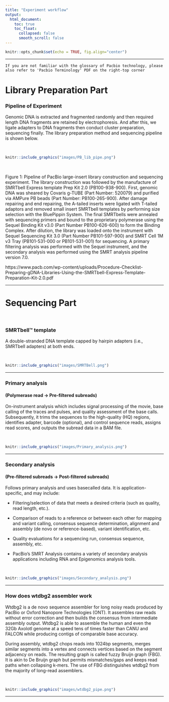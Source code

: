 ```yaml
---
title: "Experiment workflow"
output:
  html_document:
    toc: true
    toc_float:
      collapsed: false
      smooth_scroll: false
---
```


```r
knitr::opts_chunk$set(echo = TRUE, fig.align="center")
```

***

```
If you are not familiar with the glossary of Pacbio technology, please also refer to 'Pacbio Terminology' PDF on the right-top corner
```

# Library Preparation Part  

### Pipeline of Experiment

Genomic DNA is extracted and fragmented randomly and then required length DNA fragments are retained by electrophoresis. And after this, we ligate adapters to DNA fragments then conduct cluster preparation, sequencing finally. The library preparation method and sequencing pipeline is shown below.

<br>

```r
knitr::include_graphics("images/PB_lib_pipe.png")
```

<br>

Figure 1: Pipeline of PacBio large-insert library construction and sequencing experiment. 
The library construction was followed by the manufacture of SMRTbell Express template Prep Kit 2.0 (PB100-938-900). First, genomic DNA was sheared by Covaris g-TUBE (Part Number: 520079) and purified via AMPure PB beads (Part Number: PB100-265-900). After damage repairing and end repairing, the A-tailed inserts were ligated with T-tailed adaptors and removed small insert SMRTbell templates by performing size selection with the BluePippin System. The final SMRTbells were annealed with sequencing primers and bound to the proprietary polymerase using the Sequel Binding Kit v3.0 (Part Number PB100-626-600) to form the Binding Complex. After dilution, the library was loaded onto the instrument with Sequel Sequencing Kit 3.0 (Part Number PB101-597-900) and SMRT Cell 1M v3 Tray (PB101-531-000 or PB101-531-001) for sequencing. A primary filtering analysis was performed with the Sequel instrument, and the secondary analysis was performed using the SMRT analysis pipeline version 7.0.

https://www.pacb.com/wp-content/uploads/Procedure-Checklist-Preparing-gDNA-Libraries-Using-the-SMRTbell-Express-Template-Preparation-Kit-2.0.pdf

***

# Sequencing Part

<br>

### SMRTbell™ template

A double-stranded DNA template capped by hairpin adapters (i.e., SMRTbell adapters) at both ends.

<br>

```r
knitr::include_graphics("images/SMRTBell.png")
```

***

### Primary analysis

#### (Polymerase read -> Pre-filtered subreads)

On-instrument analysis which includes signal processing of the movie, base calling of the traces and pulses, and quality assessment of the base calls. Subsequently, it trims the sequences to the high-quality (HQ) regions, identifies adapter, barcode (optional), and control sequence reads, assigns read scores, and outputs the subread data in a BAM file.

<br>

```r
knitr::include_graphics("images/Primary_analysis.png")
```

***

### Secondary analysis

#### (Pre-filtered subreads -> Post-filtered subreads)

Follows primary analysis and uses basecalled data. It is application-specific, and may include:

- Filtering/selection of data that meets a desired criteria (such as quality, read length, etc.).

- Comparison of reads to a reference or between each other for mapping and variant calling, consensus sequence determination, alignment and assembly (de novo or reference-based), variant identification, etc.

- Quality evaluations for a sequencing run, consensus sequence, assembly, etc.

- PacBio's SMRT Analysis contains a variety of secondary analysis applications including RNA and Epigenomics analysis tools.

<br>

```r
knitr::include_graphics("images/Secondary_analysis.png")
```

***

### How does wtdbg2 assembler work

Wtdbg2 is a de novo sequence assembler for long noisy reads produced by PacBio or Oxford Nanopore Technologies (ONT). It assembles raw reads without error correction and then builds the consensus from intermediate assembly output. Wtdbg2 is able to assemble the human and even the 32Gb Axolotl genome at a speed tens of times faster than CANU and FALCON while producing contigs of comparable base accuracy.

During assembly, wtdbg2 chops reads into 1024bp segments, merges similar segments into a vertex and connects vertices based on the segment adjacency on reads. The resulting graph is called fuzzy Bruijn graph (FBG). It is akin to De Bruijn graph but permits mismatches/gaps and keeps read paths when collapsing k-mers. The use of FBG distinguishes wtdbg2 from the majority of long-read assemblers.

<br>

```r
knitr::include_graphics("images/wtdbg2_pipe.png")
```

***
